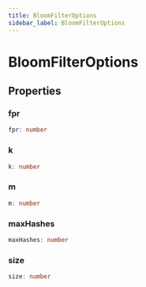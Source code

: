 ```yaml
---
title: BloomFilterOptions
sidebar_label: BloomFilterOptions
---
```


# BloomFilterOptions

## Properties

### fpr

```typescript
fpr: number
```

### k

```typescript
k: number
```

### m

```typescript
m: number
```

### maxHashes

```typescript
maxHashes: number
```

### size

```typescript
size: number
```

